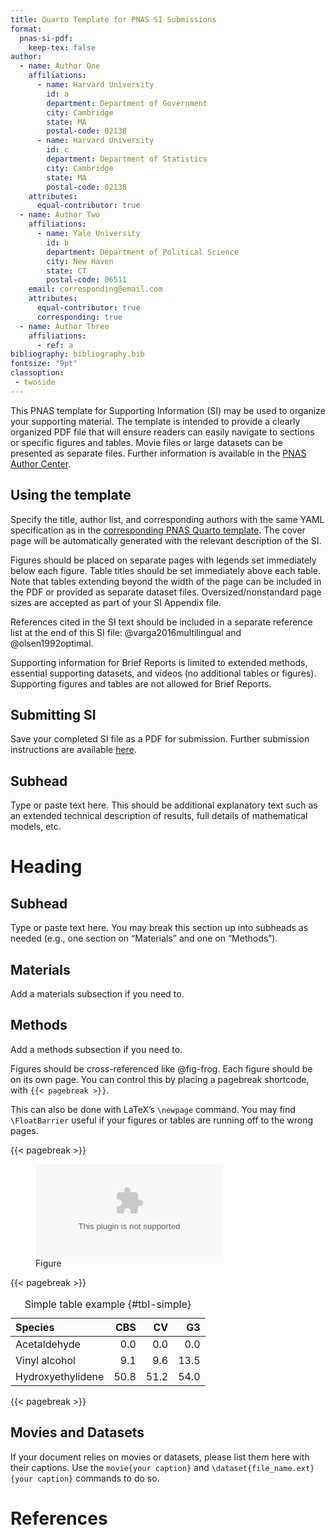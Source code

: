 ```yaml
---
title: Quarto Template for PNAS SI Submissions
format:
  pnas-si-pdf:
    keep-tex: false  
author:
  - name: Author One
    affiliations:
      - name: Harvard University
        id: a
        department: Department of Government
        city: Cambridge
        state: MA
        postal-code: 02138
      - name: Harvard University
        id: c
        department: Department of Statistics
        city: Cambridge
        state: MA
        postal-code: 02138
    attributes:
      equal-contributor: true
  - name: Author Two
    affiliations:
      - name: Yale University
        id: b
        department: Department of Political Science
        city: New Haven
        state: CT
        postal-code: 06511
    email: corresponding@email.com
    attributes:
      equal-contributor: true
      corresponding: true
  - name: Author Three
    affiliations:
      - ref: a
bibliography: bibliography.bib  
fontsize: "9pt"
classoption:
 - twoside
---
```


\noindent This PNAS template for Supporting Information (SI) may be used to organize your supporting material. The template is intended to provide a clearly organized PDF file that will ensure readers can easily navigate to sections or specific figures and tables. Movie files or large datasets can be presented as separate files. Further information is available in the [PNAS Author Center](https://www.pnas.org/authors/submitting-your-manuscript). 

## Using the template {.unnumbered}

Specify the title, author list, and corresponding authors with the same YAML specification as in the [corresponding PNAS Quarto template](https://github.com/christopherkenny/pnas). The cover page will be automatically generated with the relevant description of the SI.

Figures should be placed on separate pages with legends set immediately below each figure. Table titles should be set immediately above each table. Note that tables extending beyond the width of the page can be included in the PDF or provided as separate dataset files. Oversized/nonstandard page sizes are accepted as part of your SI Appendix file.

References cited in the SI text should be included in a separate reference list at the end of this SI file: @varga2016multilingual and @olsen1992optimal.

Supporting information for Brief Reports is limited to extended methods, essential supporting datasets, and videos (no additional tables or figures). Supporting figures and tables are not allowed for Brief Reports.

## Submitting SI {.unnumbered}

Save your completed SI file as a PDF for submission. Further submission instructions are available [here](https://www.pnas.org/page/authors/submission\#preparation).



## Subhead {.unnumbered}
Type or paste text here. This should be additional explanatory text such as an extended technical description of results, full details of mathematical models, etc.   

# Heading
## Subhead {.unnumbered}
Type or paste text here. You may break this section up into subheads as needed (e.g., one section on "Materials" and one on "Methods").

## Materials {.unnumbered}
Add a materials subsection if you need to.

## Methods {.unnumbered}
Add a methods subsection if you need to.

Figures should be cross-referenced like @fig-frog.
Each figure should be on its own page. 
You can control this by placing a pagebreak shortcode, with `{{< pagebreak >}}`.

This can also be done with LaTeX's `\newpage` command. 
You may find `\FloatBarrier` useful if your figures or tables are running off to the wrong pages.


{{< pagebreak >}}

![Figure](frog.eps){#fig-frog}

\FloatBarrier <!-- always leave a blank line between this and figures --->

{{< pagebreak >}}

\FloatBarrier
<!-- use these FloatBarrier calls to avoid true-to-the-theme jumping ahead of the frog --->

|Species | CBS | CV | G3 |
|:-------|----:|---:|---:|
Acetaldehyde | 0.0 | 0.0 | 0.0 |
Vinyl alcohol | 9.1 | 9.6 | 13.5 |
Hydroxyethylidene | 50.8 | 51.2 | 54.0 |

: Simple table example {#tbl-simple}

{{< pagebreak >}}

## Movies and Datasets {.unnumbered}

If your document relies on movies or datasets, please list them here with their captions.
Use the `movie{your caption}` and `\dataset{file_name.ext}{your caption}` commands to do so.

\movie{Type legend for the movie here.}

\movie{Type legend for the other movie here. Adding longer text to show what happens, to decide on alignment and/or indentations.}

\movie{A third movie, just for kicks.}

\dataset{dataset_one.txt}{Type or paste legend here.}

\dataset{dataset_two.txt}{Type or paste legend here. Adding longer text to show what happens, to decide on alignment and/or indentations for multi-line or paragraph captions.}

# References

<!-- references for the SI go here. The below div controls its printing --->

:::{#refs}
:::
